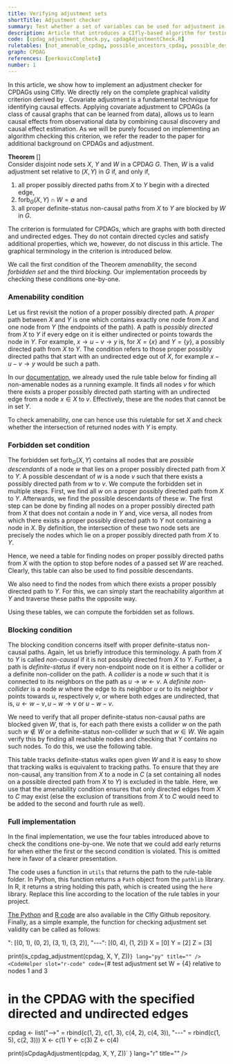 ```yaml
---
title: Verifying adjustment sets
shortTitle: Adjustment checker
summary: Test whether a set of variables can be used for adjustment in a given CPDAG and sets of treatment and outcome variables. 
description: Article that introduces a CIfly-based algorithm for testing whether a set of variables can be used for adjustment in a given CPDAG. 
code: [cpdag_adjustment_check.py, cpdagAdjustmentCheck.R]
ruletables: [not_amenable_cpdag, possible_ancestors_cpdag, possible_descendants_cpdag, backdoor_connected_cpdag]
graph: CPDAG
references: [perkovicComplete]
number: 1
---
```



In this article, we show how to implement an adjustment checker for CPDAGs using CIfly. We directly rely on the complete graphical validity criterion derived by <Reference id="perkovicComplete" format="author(year)"/>. Covariate adjustment is a fundamental technique for identifying causal effects. Applying covariate adjustment to  CPDAGs (a class of causal graphs that can be learned from data), allows us to learn causal effects from observational data by combining causal discovery and causal effect estimation. As we will be purely focused on implementing an algorithm checking this criterion, we refer the reader to the paper for additional background on CPDAGs and adjustment. 

**Theorem** [<Reference id="perkovicComplete" format="author(year)"/>]    
Consider disjoint node sets $X$, $Y$ and $W$ in a CPDAG $G$. Then, $W$ is a valid adjustment set relative to $(X, Y)$ in $G$ if, and only if,
1. all proper possibly directed paths from $X$ to $Y$ begin with a directed edge,
2. $\text{forb}_G(X, Y) \cap W = \emptyset$ and
3. all proper definite-status non-causal paths from $X$ to $Y$ are blocked by $W$ in $G$.

The criterion is formulated for CPDAGs, which are graphs with both directed and undirected edges. They do not contain directed cycles and satisfy additional properties, which we, however, do not discuss in this article. The graphical terminology in the criterion is introduced below. 

We call the first condition of the Theorem *amenability*, the second *forbidden set* and the third *blocking*. Our implementation proceeds by checking these conditions one-by-one.

### Amenability condition
Let us first revisit the notion of a proper possibly directed path. A *proper* path between $X$ and $Y$ is one which contains exactly one node from $X$ and one node from $Y$ (the endpoints of the path). A path is *possibly directed* from $X$ to $Y$ if every edge on it is either undirected or points towards the node in $Y$. For example, $x \rightarrow u - v \rightarrow y$ is, for $X = \{x\}$ and $Y = \{y\}$, a possibly directed path from $X$ to $Y$. The condition refers to those proper possibly directed paths that start with an undirected edge out of $X$, for example $x - u - v \rightarrow y$ would be such a path. 

In our [documentation](/docs/ciflypy/), we already used the rule table below for finding all non-amenable nodes as a running example. It finds all nodes $v$ for which there exists a proper possibly directed path starting with an undirected edge from a node $x \in X$ to $v$. Effectively, these are the nodes that cannot be in set $Y$. 

<Ruletable id="not_amenable_cpdag" withHeader={true}/>

To check amenability, one can hence use this ruletable for set $X$ and check whether the intersection of returned nodes with $Y$ is empty. 

### Forbidden set condition
The forbidden set $\text{forb}_G(X, Y)$ contains all nodes that are *possible descendants* of a node $w$ that lies on a proper possibly directed path from $X$ to $Y$. A possible descendant of $w$ is a node $v$ such that there exists a possibly directed path from $w$ to $v$. 
We compute the forbidden set in multiple steps. First, we find all $w$ on a proper possibly directed path from $X$ to $Y$. Afterwards, we find the possible descendants of these $w$. The first step can be done by finding all nodes on a proper possibly directed path from $X$ that does not contain a node in $Y$ and, vice versa, all nodes from which there exists a proper possibly directed path to $Y$ not containing a node in $X$. By definition, the intersection of these two node sets are precisely the nodes which lie on a proper possibly directed path from $X$ to $Y$. 

Hence, we need a table for finding nodes on proper possibly directed paths from $X$ with the option to stop before nodes of a passed set $W$ are reached. Clearly, this table can also be used to find possible descendants. 

<Ruletable id="possible_descendants_cpdag" withHeader={true}/>

We also need to find the nodes from which there exists a proper possibly directed path to $Y$. For this, we can simply start the reachability algorithm at $Y$ and traverse these paths the opposite way. 

<Ruletable id="possible_ancestors_cpdag" withHeader={true}/>

Using these tables, we can compute the forbidden set as follows.

<CodeSwitcher>
<CodeHelper slot="python-code" code={
`anc = cf.reach(g, {"X": Y, "W": X}, "./possible_ancestors_cpdag.txt")
des = cf.reach(g, {"X": X, "W": []}, "./possible_descendants_cpdag.txt")
cn = set(anc).intersection(des)
forb = cf.reach(g, {"X": cn}, "./possible_descendants_cpdag.txt")`
} lang="py" title="" />
<CodeHelper slot="r-code" code={
`anc <- reach(cpdag, list("X" = Y, "W" = X), "./possible_ancestors_cpdag.txt")
des <- reach(cpdag, list("X" = X, "W" = c()), "./possible_descendants_cpdag.txt")
cn <- intersect(anc, des)
forb <- reach(cpdag, list("X" = cn), "./possible_descendants_cpdag.txt")`
} lang="r" title="" />
</CodeSwitcher>

### Blocking condition
The blocking condition concerns itself with proper definite-status non-causal paths. Again, let us briefly introduce this terminology. A path from $X$ to $Y$ is called *non-causal* if it is not possibly directed from $X$ to $Y$. Further, a path is *definite-status* if every non-endpoint node on it is either a collider or a definite non-collider on the path. A *collider* is a node $w$ such that it is connected to its neighbors on the path as $u \rightarrow w \leftarrow v$. A *definite non-collider* is a node $w$ where the edge to its neighbor $u$ or to its neighbor $v$ points towards $u$, respectively $v$, or where both edges are undirected, that is, $u \leftarrow w - v,u - w \rightarrow v$ or $u - w - v$. 

We need to verify that all proper definite-status non-causal paths are blocked given $W$, that is, for each path there exists a collider $w$ on the path such $w \not\in W$ or a definite-status non-colllider $w$ such that $w \in W$. We again verify this by finding all reachable nodes and checking that $Y$ contains no such nodes. To do this, we use the following table. 

<Ruletable id="backdoor_connected_cpdag" withHeader={true}/>

This table tracks definite-status walks open given $W$ and it is easy to show that tracking walks is equivalent to tracking paths. To ensure that they are non-causal, any transition from $X$ to a node in $C$ (a set containing all nodes on a possible directed path from $X$ to $Y$) is excluded in the table. Here, we use that the amenability condition ensures that only directed edges from $X$ to $C$ may exist (else the exclusion of transitions from $X$ to $C$ would need to be added to the second and fourth rule as well). 

### Full implementation
In the final implementation, we use the four tables introduced above to check the conditions one-by-one. We note that we could add early returns for when either the first or the second condition is violated. This is omitted here in favor of a clearer presentation. 

The code uses a function in ```utils``` that returns the path to the rule-table folder. In Python, this function returns a ```Path``` object from the ```pathlib``` library. In R, it returns a string holding this path, which is created using the ```here``` library. Replace this line according to the location of the rule tables in your project.

<CodeSwitcher>
	<ExampleCode slot="python-code" id="cpdag_adjustment_check.py"/>
	<ExampleCode slot="r-code" id="cpdagAdjustmentCheck.R"/>
</CodeSwitcher>

[The Python](https://github.com/mwien/CIfly/blob/main/examples/ciflypy-examples/ciflypy_examples/cpdag_adjustment_check.py) and [R code](https://github.com/mwien/CIfly/blob/main/examples/ciflyr-examples/R/cpdagAdjustmentCheck.R) are also available in the CIfly Github repository. Finally, as a simple example, the function for checking adjustment set validity can be called as follows:

<CodeSwitcher>
<CodeHelper slot="python-code" code={
`# test adjustment set W = {3} relative to nodes 0 and 2
# in the CPDAG with the specified directed and undirected edges
cpdag = {"-->": [(0, 1), (0, 2), (3, 1), (3, 2)], "---": [(0, 4), (1, 2)]}
X = [0]
Y = [2]
Z = [3]

print(is_cpdag_adjustment(cpdag, X, Y, Z))`
} lang="py" title="" />
<CodeHelper slot="r-code" code={
`# test adjustment set W = {4} relative to nodes 1 and 3
# in the CPDAG with the specified directed and undirected edges
cpdag <- list("-->" = rbind(c(1, 2), c(1, 3), c(4, 2), c(4, 3)), "---" = rbind(c(1, 5), c(2, 3)))
X <- c(1)
Y <- c(3)
Z <- c(4)

print(isCpdagAdjustment(cpdag, X, Y, Z))`
} lang="r" title="" />
</CodeSwitcher>
